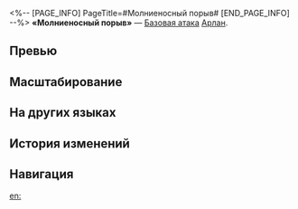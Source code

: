 <%-- [PAGE_INFO]
PageTitle=#Молниеносный порыв#
[END_PAGE_INFO] --%>
{{Навык Инфобокс
|Название         = Молниеносный порыв
|Изображение      = Навык Молниеносный порыв.png
|Персонаж         = Арлан
|Тип              = Базовая атака
|Тэг              = Одиночная атака
|УронСтойк        = 10
|ЭнергияГен       = 20
|Энергия          = 
|Длительность     = 
|Описание         = Наносит выбранному противнику электрический урон, равный {{Цвет|Выделенный|50%—110%}} от силы атаки Арлана.
|Свойство1        = 
|Масштабирование1 = 
}}
'''«Молниеносный порыв»''' — [[Базовая атака]] [[Арлан]].

==Превью==
{{Превью
|Файл = Молниеносный порыв Превью
}}

==Масштабирование==
{{Масштабирование навыка
|50%;60%;70%;80%;90%;100%;110%;120%;130%;140%
}}

==На других языках==
{{На других языках
|en   = Lightning Rush
|zhs  = 如雷疾行
|zht  = 如雷疾行
|ja   = {{Rubi|疾行|しっこう}}する{{Rubi|雷|かみなり}}の{{Rubi|如|ごと}}し
|ko   = 번개 같은 질주
|es   = Velocidad del rayo
|fr   = Ruée éclair
|ru   = Молниеносный порыв
|th   = Lightning Rush
|vi   = Nhanh Như Sấm Chớp
|de   = Blitzrausch
|id   = Lightning Rush
|pt   = Descarga de Raio
}}

==История изменений==
{{История изменений|3.5}}

==Навигация==
{{Навык Навбокс|Арлан}}

[[en:]]
